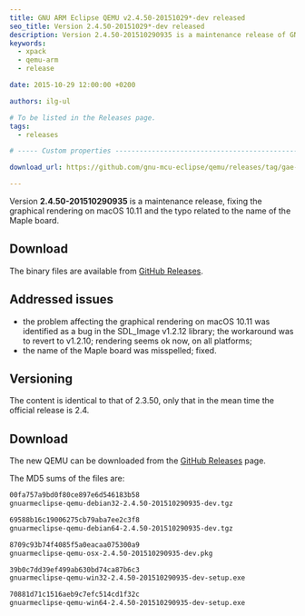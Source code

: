 ```yaml
---
title: GNU ARM Eclipse QEMU v2.4.50-20151029*-dev released
seo_title: Version 2.4.50-20151029*-dev released
description: Version 2.4.50-201510290935 is a maintenance release of GNU ARM Eclipse QEMU.
keywords:
  - xpack
  - qemu-arm
  - release

date: 2015-10-29 12:00:00 +0200

authors: ilg-ul

# To be listed in the Releases page.
tags:
  - releases

# ----- Custom properties -----------------------------------------------------

download_url: https://github.com/gnu-mcu-eclipse/qemu/releases/tag/gae-2.4.50-20151029/

---
```



Version **2.4.50-201510290935** is a maintenance release, fixing the graphical rendering on macOS 10.11 and the typo related to the name of the Maple board.

<!-- truncate -->

<PageMetadata title={frontMatter.seo_title} />

## Download

The binary files are available from <a href={frontMatter.download_url}>GitHub Releases</a>.

## Addressed issues

* the problem affecting the graphical rendering on macOS 10.11 was identified as a bug in the SDL_Image v1.2.12 library; the workaround was to revert to v1.2.10; rendering seems ok now, on all platforms;
* the name of the Maple board was misspelled; fixed.

## Versioning

The content is identical to that of 2.3.50, only that in the mean time the official release is 2.4.

## Download

The new QEMU can be downloaded from the <a href={frontMatter.download_url}>GitHub Releases</a> page.

The MD5 sums of the files are:

```txt
00fa757a9bd0f80ce897e6d546183b58
gnuarmeclipse-qemu-debian32-2.4.50-201510290935-dev.tgz

69588b16c19006275cb79aba7ee2c3f8
gnuarmeclipse-qemu-debian64-2.4.50-201510290935-dev.tgz

8709c93b74f4085f5a0eacaa075300a9
gnuarmeclipse-qemu-osx-2.4.50-201510290935-dev.pkg

39b0c7dd39ef499ab630bd74ca87b6c3
gnuarmeclipse-qemu-win32-2.4.50-201510290935-dev-setup.exe

70881d71c1516aeb9c7efc514cd1f32c
gnuarmeclipse-qemu-win64-2.4.50-201510290935-dev-setup.exe

```
